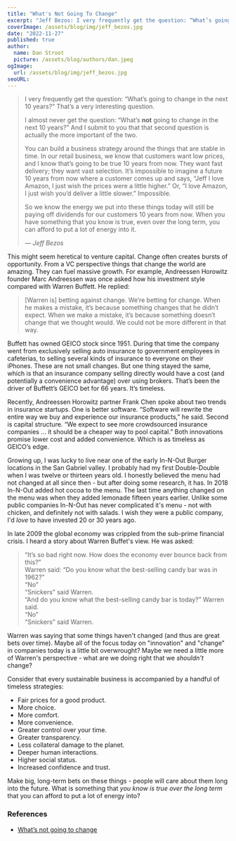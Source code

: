```yaml
---
title: "What's Not Going To Change"
excerpt: "Jeff Bezos: I very frequently get the question: “What’s going to change in the next 10 years?” That’s a very interesting question. I almost never get the question: “What’s not going to change in the next 10 years?” And I submit to you that that second question is actually the more important of the two."
coverImage: /assets/blog/img/jeff_bezos.jpg
date: "2022-11-27"
published: true
author:
  name: Dan Stroot
  picture: /assets/blog/authors/dan.jpeg
ogImage:
  url: /assets/blog/img/jeff_bezos.jpg
seoURL:
---
```


> I very frequently get the question: “What’s going to change in the next 10 years?” That’s a very interesting question.
>
> I almost never get the question: “What’s **not** going to change in the next 10 years?” And I submit to you that that second question is actually the more important of the two.
>
> You can build a business strategy around the things that are stable in time. In our retail business, we know that customers want low prices, and I know that’s going to be true 10 years from now. They want fast delivery; they want vast selection. It’s impossible to imagine a future 10 years from now where a customer comes up and says, “Jeff I love Amazon, I just wish the prices were a little higher.” Or, “I love Amazon, I just wish you’d deliver a little slower.” Impossible.
>
> So we know the energy we put into these things today will still be paying off dividends for our customers 10 years from now. When you have something that you know is true, even over the long term, you can afford to put a lot of energy into it.
>
> <cite>&mdash; Jeff Bezos</cite>

This might seem heretical to venture capital. Change often creates bursts of opportunity. From a VC perspective things that change the world are amazing. They can fuel massive growth. For example, Andreessen Horowitz founder Marc Andreessen was once asked how his investment style compared with Warren Buffett. He replied:

> [Warren is] betting against change. We’re betting for change. When he makes a mistake, it’s because something changes that he didn’t expect. When we make a mistake, it’s because something doesn’t change that we thought would. We could not be more different in that way.

Buffett has owned GEICO stock since 1951. During that time the company went from exclusively selling auto insurance to government employees in cafeterias, to selling several kinds of insurance to everyone on their iPhones. These are not small changes. But one thing stayed the same, which is that an insurance company selling directly would have a cost (and potentially a convenience advantage) over using brokers. That’s been the driver of Buffett’s GEICO bet for 66 years. It’s timeless.

Recently, Andreessen Horowitz partner Frank Chen spoke about two trends in insurance startups. One is better software. “Software will rewrite the entire way we buy and experience our insurance products,” he said. Second is capital structure. “We expect to see more crowdsourced insurance companies … it should be a cheaper way to pool capital.” Both innovations promise lower cost and added convenience. Which is as timeless as GEICO’s edge.

Growing up, I was lucky to live near one of the early In-N-Out Burger locations in the San Gabriel valley. I probably had my first Double-Double when I was twelve or thirteen years old. I honestly believed the menu had not changed at all since then - but after doing some research, it has. In 2018 In-N-Out added hot cocoa to the menu. The last time anything changed on the menu was when they added lemonade fifteen years earlier. Unlike some public companies In-N-Out has never complicated it's menu - not with chicken, and definitely not with salads. I wish they were a public company, I'd _love_ to have invested 20 or 30 years ago.

In late 2009 the global economy was crippled from the sub-prime financial crisis. I heard a story about Warren Buffet's view. He was asked:

> “It’s so bad right now. How does the economy ever bounce back from this?”<br/>
> Warren said: “Do you know what the best-selling candy bar was in 1962?”<br/>
> “No”<br/>
> “Snickers” said Warren.<br/>
> “And do you know what the best-selling candy bar is today?” Warren said.<br/>
> “No”<br/>
> “Snickers” said Warren.

Warren was saying that some things haven't changed (and thus are great bets over time). Maybe all of the focus today on "innovation" and "change" in companies today is a little bit overwrought? Maybe we need a little more of Warren's perspective - what are we doing right that we _shouldn't_ change?

Consider that every sustainable business is accompanied by a handful of timeless strategies:

- Fair prices for a good product.
- More choice.
- More comfort.
- More convenience.
- Greater control over your time.
- Greater transparency.
- Less collateral damage to the planet.
- Deeper human interactions.
- Higher social status.
- Increased confidence and trust.

Make big, long-term bets on these things - people will care about them long into the future. What is something that _you know is true over the long term_ that you can afford to put a lot of energy into?

### References

- [What’s not going to change](https://www.goodreads.com/quotes/966699-i-very-frequently-get-the-question-what-s-going-to-change)
